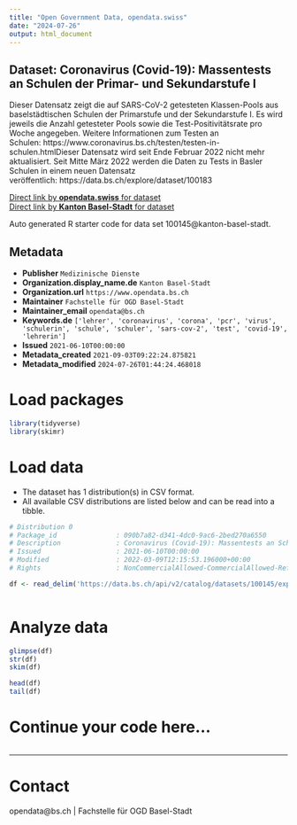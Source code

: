 ```yaml
---
title: "Open Government Data, opendata.swiss"
date: "2024-07-26"
output: html_document
---
```


## Dataset: Coronavirus (Covid-19): Massentests an Schulen der Primar- und Sekundarstufe I

Dieser Datensatz zeigt die auf SARS-CoV-2 getesteten Klassen-Pools aus baselstädtischen Schulen der Primarstufe und der Sekundarstufe I. Es wird jeweils die Anzahl getesteter Pools sowie die Test-Positivitätsrate pro Woche angegeben. Weitere Informationen zum Testen an Schulen: https://www.coronavirus.bs.ch/testen/testen-in-schulen.htmlDieser Datensatz wird seit Ende Februar 2022 nicht mehr aktualisiert. Seit Mitte März 2022 werden die Daten zu Tests in Basler Schulen in einem neuen Datensatz veröffentlich: https://data.bs.ch/explore/dataset/100183

[Direct link by **opendata.swiss** for dataset](https://opendata.swiss/de/dataset/coronavirus-covid-19-massentests-an-schulen)<br>
[Direct link by **Kanton Basel-Stadt** for dataset](https://data.bs.ch/explore/dataset/100145/)

Auto generated R starter code for data set 100145@kanton-basel-stadt.

## Metadata

- **Publisher** `Medizinische Dienste`
- **Organization.display_name.de** `Kanton Basel-Stadt`
- **Organization.url** `https://www.opendata.bs.ch`
- **Maintainer** `Fachstelle für OGD Basel-Stadt`
- **Maintainer_email** `opendata@bs.ch`
- **Keywords.de** `['lehrer', 'coronavirus', 'corona', 'pcr', 'virus', 'schulerin', 'schule', 'schuler', 'sars-cov-2', 'test', 'covid-19', 'lehrerin']`
- **Issued** `2021-06-10T00:00:00`
- **Metadata_created** `2021-09-03T09:22:24.875821`
- **Metadata_modified** `2024-07-26T01:44:24.468018`


# Load packages

```r

library(tidyverse)
library(skimr)

```

# Load data

-   The dataset has 1 distribution(s) in CSV format.
-   All available CSV distributions are listed below and can be read into a tibble.

```r

# Distribution 0
# Package_id               : 090b7a82-d341-4dc0-9ac6-2bed270a6550
# Description              : Coronavirus (Covid-19): Massentests an Schulen der Primar- und Sekundarstufe I (csv)
# Issued                   : 2021-06-10T00:00:00
# Modified                 : 2022-03-09T12:15:53.196000+00:00
# Rights                   : NonCommercialAllowed-CommercialAllowed-ReferenceRequired

df <- read_delim('https://data.bs.ch/api/v2/catalog/datasets/100145/exports/csv')



```

# Analyze data

```r

glimpse(df)
str(df)
skim(df)

head(df)
tail(df)

```

# Continue your code here...

```r

```

------------------------------------------------------------------------

# Contact

opendata@bs.ch | Fachstelle für OGD Basel-Stadt
